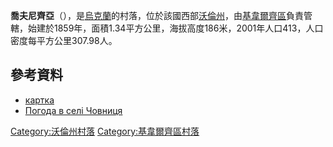 {{coord|50|54|40|N|25|28|58|E|scale:30000|display=title}}

'''喬夫尼齊亞'''（{{lang-uk|Човниця}}），是[[烏克蘭|烏克蘭]]的村落，位於該國西部[[沃倫州|沃倫州]]，由[[基韋爾齊區|基韋爾齊區]]負責管轄，始建於1859年，面積1.34平方公里，海拔高度186米，2001年人口413，人口密度每平方公里307.98人。

==參考資料==
* [http://w1.c1.rada.gov.ua/pls/z7503/A005?rdat1=09.04.2014&rf7571=3780 картка]{{Wayback|url=http://w1.c1.rada.gov.ua/pls/z7503/A005?rdat1=09.04.2014&rf7571=3780 |date=20181002215307 }}
* [http://weather.in.ua/ua/volynskaja/28466 Погода в селі Човниця]{{Wayback|url=http://weather.in.ua/ua/volynskaja/28466 |date=20111219110632 }}

[[Category:沃倫州村落|Category:沃倫州村落]]
[[Category:基韋爾齊區村落|Category:基韋爾齊區村落]]


{{Volyn-geo-stub}}